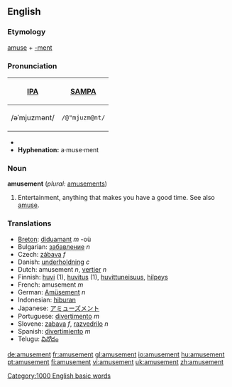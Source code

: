 ==English==

===Etymology===
[[amuse]] + [[-ment]]

===Pronunciation===
{| border=1 cellpadding=5
! [[w:International Phonetic Alphabet|IPA]] !! [[w:SAMPA|SAMPA]]
|-
| /əˈmjuzmənt/ || <tt>/@"mjuzm@nt/</tt>
|}
*{{audio|en-us-amusement.ogg|Audio (US)}}
*'''Hyphenation:''' a·muse·ment

===Noun===
'''amusement''' (''plural:'' [[amusements]])
# Entertainment, anything that makes you have a good time.  See also [[amuse]].

===Translations===
*[[Breton]]: [[diduamant]] ''m'' -où
*Bulgarian: [[забавление]] ''n''
*Czech: [[zábava]] ''f''
*Danish: [[underholdning]] ''c''
*Dutch: amusement ''n'', [[vertier]] ''n''
*Finnish: [[huvi]] (1), [[huvitus]] (1), [[huvittuneisuus]], [[hilpeys]]
*French: amusement ''m''
*German: [[Amüsement]] ''n''
*Indonesian: [[hibur]]an
*Japanese: [[アミューズメント]]
*Portuguese: [[divertimento]] ''m'' 
*Slovene: [[zabava]] ''f'', [[razvedrilo]] ''n''
*Spanish: [[divertimiento]] ''m''
*Telugu: [[వినోదం]]
[[Category:1000 English basic words]]

[[de:amusement]]
[[fr:amusement]]
[[gl:amusement]]
[[io:amusement]]
[[hu:amusement]]
[[pt:amusement]]
[[fi:amusement]]
[[vi:amusement]]
[[uk:amusement]]
[[zh:amusement]]